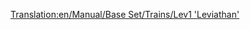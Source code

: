 [[Translation:en/Manual/Base Set/Trains/Lev1 'Leviathan']]
{{ru/Поезда|Image=[[File:en/Lev1leviathan.png]]
|Name=Lev1 'Leviathan'
|Cost=£ 82031 (4101550 р.)
|Speed=402 км/ч (251 миль/ч)
|Weight=105 т
|Power=10000 л. с. (7457 кВт)
|Annual=£ 3515 (175750 р.)
|Designed=2020
|Lifespan=20
|Capacity=нет
|Description=Даже несмотря на некоторые проблемы с надёжностью, данный локомотив существенно совершеннее монорельсового транспорта.
Он не только на 20% быстрее по максимальной скорости по сравнению с [[ru/Manual/Base Set/Trains/Millennium Z1|Millennium Z1]], но и благодаря магнитной колее, стало возможным перемещение очень длинных и тяжёлых составов.
|Real-life=Прототипом может считаться разработанный в Германии [https://www.wikipedia.org/wiki/Transrapid Трансрапид].
}}